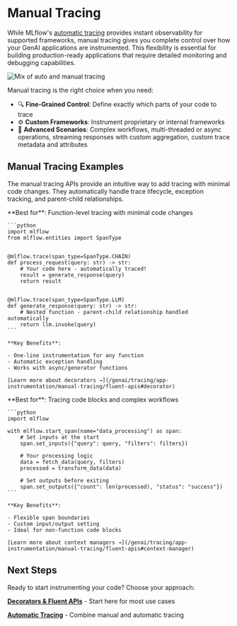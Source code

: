 
# Manual Tracing

While MLflow's [automatic tracing](/genai/tracing/app-instrumentation/automatic) provides instant observability for supported frameworks, manual tracing gives you complete control over how your GenAI applications are instrumented. This flexibility is essential for building production-ready applications that require detailed monitoring and debugging capabilities.

![Mix of auto and manual tracing](/images/llms/tracing/fluent-vs-client-tracing.png)

Manual tracing is the right choice when you need:

* 🔍 **Fine-Grained Control**: Define exactly which parts of your code to trace
* ⚙️ **Custom Frameworks**: Instrument proprietary or internal frameworks
* 🤖 **Advanced Scenarios**: Complex workflows, multi-threaded or async operations, streaming responses with custom aggregation, custom trace metadata and attributes

## Manual Tracing Examples

The manual tracing APIs provide an intuitive way to add tracing with minimal code changes. They automatically handle trace lifecycle, exception tracking, and parent-child relationships.

<Tabs>
  <TabItem value="decorator" label="Decorator" default>
    **Best for**: Function-level tracing with minimal code changes

    ```python
    import mlflow
    from mlflow.entities import SpanType


    @mlflow.trace(span_type=SpanType.CHAIN)
    def process_request(query: str) -> str:
        # Your code here - automatically traced!
        result = generate_response(query)
        return result


    @mlflow.trace(span_type=SpanType.LLM)
    def generate_response(query: str) -> str:
        # Nested function - parent-child relationship handled automatically
        return llm.invoke(query)
    ```

    **Key Benefits**:

    - One-line instrumentation for any function
    - Automatic exception handling
    - Works with async/generator functions

    [Learn more about decorators →](/genai/tracing/app-instrumentation/manual-tracing/fluent-apis#decorator)
  </TabItem>
  <TabItem value="context-manager" label="Context Manager">
    **Best for**: Tracing code blocks and complex workflows

    ```python
    import mlflow

    with mlflow.start_span(name="data_processing") as span:
        # Set inputs at the start
        span.set_inputs({"query": query, "filters": filters})

        # Your processing logic
        data = fetch_data(query, filters)
        processed = transform_data(data)

        # Set outputs before exiting
        span.set_outputs({"count": len(processed), "status": "success"})
    ```

    **Key Benefits**:

    - Flexible span boundaries
    - Custom input/output setting
    - Ideal for non-function code blocks

    [Learn more about context managers →](/genai/tracing/app-instrumentation/manual-tracing/fluent-apis#context-manager)
  </TabItem>
</Tabs>

## Next Steps

Ready to start instrumenting your code? Choose your approach:

**[Decorators & Fluent APIs](/genai/tracing/app-instrumentation/manual-tracing/fluent-apis)** - Start here for most use cases

**[Automatic Tracing](/genai/tracing/app-instrumentation/automatic)** - Combine manual and automatic tracing
